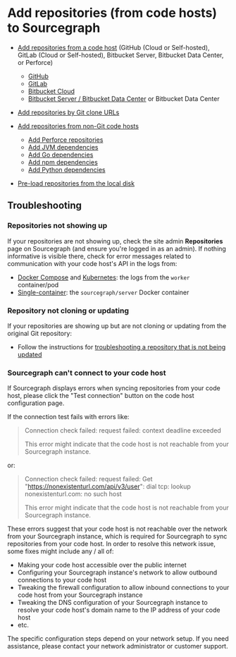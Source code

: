 # Add repositories (from code hosts) to Sourcegraph

- [Add repositories from a code host](/admin/code_hosts/) (GitHub (Cloud or Self-hosted), GitLab (Cloud or Self-hosted), Bitbucket Server, Bitbucket Data Center, or Perforce)
  - [GitHub](/admin/code_hosts/github)
  - [GitLab](/admin/code_hosts/gitlab)
  - [Bitbucket Cloud](/admin/code_hosts/bitbucket_cloud)
  - [Bitbucket Server / Bitbucket Data Center](/admin/code_hosts/bitbucket_server) or Bitbucket Data Center

- [Add repositories by Git clone URLs](/admin/code_hosts/other)
- [Add repositories from non-Git code hosts](/admin/code_hosts/non-git)
  - [Add Perforce repositories](/admin/repo/perforce)
  - [Add JVM dependencies](/admin/code_hosts/jvm)
  - [Add Go dependencies](/admin/code_hosts/go)
  - [Add npm dependencies](/admin/code_hosts/npm)
  - [Add Python dependencies](/admin/code_hosts/python)
- [Pre-load repositories from the local disk](/admin/repo/pre_load_from_local_disk)

## Troubleshooting

### Repositories not showing up

If your repositories are not showing up, check the site admin **Repositories** page on Sourcegraph (and ensure you're logged in as an admin).
If nothing informative is visible there, check for error messages related to communication with your code host's API in the logs from:

- [Docker Compose](/admin/deploy/docker-compose/) and [Kubernetes](/admin/deploy/kubernetes/): the logs from the `worker` container/pod
- [Single-container](/admin/deploy/docker-single-container/): the `sourcegraph/server` Docker container

### Repository not cloning or updating

If your repositories are showing up but are not cloning or updating from the original Git repository:

- Follow the instructions for [troubleshooting a repository that is not being updated](/admin/how-to/repo-not-updated)

### Sourcegraph can't connect to your code host

If Sourcegraph displays errors when syncing repositories from your code host, please click the "Test connection" button on the code host configuration page.

If the connection test fails with errors like:

> Connection check failed: request failed: context deadline exceeded
>
> This error might indicate that the code host is not reachable from your Sourcegraph instance.

or:

> Connection check failed: request failed: Get "https://nonexistenturl.com/api/v3/user": dial tcp: lookup nonexistenturl.com: no such host
>
> This error might indicate that the code host is not reachable from your Sourcegraph instance.

These errors suggest that your code host is not reachable over the network from your Sourcegraph instance, which is required for Sourcegraph to sync repositories from your code host. In order to resolve this network issue, some fixes might include any / all of:

- Making your code host accessible over the public internet
- Configuring your Sourcegraph instance's network to allow outbound connections to your code host
- Tweaking the firewall configuration to allow inbound connections to your code host from your Sourcegraph instance
- Tweaking the DNS configuration of your Sourcegraph instance to resolve your code host's domain name to the IP address of your code host
- etc.

The specific configuration steps depend on your network setup. If you need assistance, please contact your network administrator or customer support.

